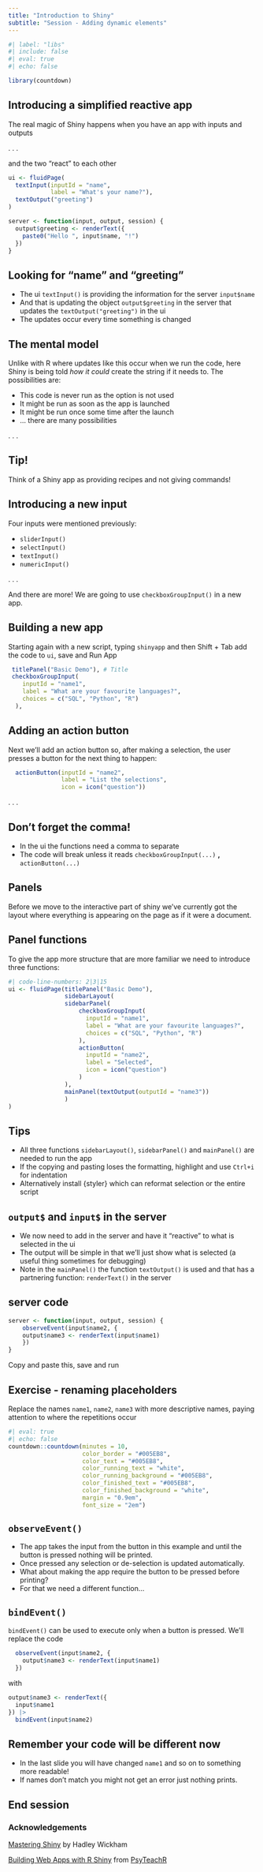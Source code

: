 ```yaml
---
title: "Introduction to Shiny"
subtitle: "Session - Adding dynamic elements"
---
```


```r
#| label: "libs"
#| include: false
#| eval: true
#| echo: false

library(countdown)
```

## Introducing a simplified reactive app

The real magic of Shiny happens when you have an app with inputs and outputs 

. . .

and the two "react" to each other

```r
ui <- fluidPage(
  textInput(inputId = "name", 
            label = "What's your name?"),
  textOutput("greeting")
)

server <- function(input, output, session) {
  output$greeting <- renderText({
    paste0("Hello ", input$name, "!")
  })
}
```

## Looking for "name" and "greeting"

::: {.incremental}
- The ui `textInput()` is providing the information for the server `input$name` 
- And that is updating the object `output$greeting` in the server that updates the `textOutput("greeting")` in the ui
- The updates occur every time something is changed
:::

## The mental model

Unlike with R where updates like this occur when we run the code, here Shiny is being told *how it could* create the string if it needs to. The possibilities are:

::: {.incremental}
- This code is never run as the option is not used
- It might be run as soon as the app is launched
- It might be run once some time after the launch
- ... there are many possibilities
:::

. . .

:::{.callout-tip collapse=false appearance='default' icon=true}
## Tip!
Think of a Shiny app as providing recipes and not giving commands!
:::


## Introducing a new input

Four inputs were mentioned previously:

* `sliderInput()`  
* `selectInput()`  
* `textInput()`  
* `numericInput()`

. . .

And there are more! We are going to use `checkboxGroupInput()` in a new app.

## Building a new app

Starting again with a new script, typing `shinyapp` and then Shift + Tab add the code to `ui`, save and Run App

```r
 titlePanel("Basic Demo"), # Title
 checkboxGroupInput(
    inputId = "name1",
    label = "What are your favourite languages?",
    choices = c("SQL", "Python", "R")
  ),
```

## Adding an action button

Next we'll add an action button so, after making a selection, the user presses a button for the next thing to happen:

```r
  actionButton(inputId = "name2",
               label = "List the selections",
               icon = icon("question"))
```

. . .

:::{.callout-warning collapse=false appearance='default' icon=true}
## Don't forget the comma!
- In the ui the functions need a comma to separate
- The code will break unless it reads `checkboxGroupInput(...)`  **,**  `actionButton(...)`
:::

## Panels

Before we move to the interactive part of shiny we've currently got the layout where everything is appearing on the page as if it were a document.

## Panel functions

To give the app more structure that are more familiar we need to introduce three functions:

```r
#| code-line-numbers: 2|3|15
ui <- fluidPage(titlePanel("Basic Demo"), 
                sidebarLayout(
                sidebarPanel(
                    checkboxGroupInput(
                      inputId = "name1",
                      label = "What are your favourite languages?",
                      choices = c("SQL", "Python", "R")
                    ),
                    actionButton(
                      inputId = "name2",
                      label = "Selected",
                      icon = icon("question")
                    )
                ),
                mainPanel(textOutput(outputId = "name3"))
                )
)
```

## Tips

::: {.incremental}
- All three functions `sidebarLayout()`, `sidebarPanel()` and `mainPanel()` are needed to run the app
- If the copying and pasting loses the formatting, highlight and use `Ctrl+i` for indentation
- Alternatively install {styler} which can reformat selection or the entire script
:::

## `output$` and `input$` in the server

::: {.incremental}
- We now need to add in the server and have it "reactive" to what is selected in the ui
- The output will be simple in that we'll just show what is selected (a useful thing sometimes for debugging)
- Note in the `mainPanel()` the function `textOutput()` is used and that has a partnering function: `renderText()` in the server
:::

## server code

```r
server <- function(input, output, session) {
    observeEvent(input$name2, {
    output$name3 <- renderText(input$name1)
    })
}
```

Copy and paste this, save and run

## Exercise - renaming placeholders

Replace the names `name1`, `name2`, `name3` with more descriptive names, paying attention to where the repetitions occur

```r
#| eval: true
#| echo: false
countdown::countdown(minutes = 10,
                     color_border = "#005EB8",
                     color_text = "#005EB8",
                     color_running_text = "white",
                     color_running_background = "#005EB8",
                     color_finished_text = "#005EB8",
                     color_finished_background = "white",
                     margin = "0.9em",
                     font_size = "2em")
```

## `observeEvent()`

::: {.incremental}
- The app takes the input from the button in this example and until the button is pressed nothing will be printed.
- Once pressed any selection or de-selection is updated automatically.
- What about making the app require the button to be pressed before printing?
- For that we need a different function...
:::

## `bindEvent()`

`bindEvent()` can be used to execute only when a button is pressed. We'll replace the code 

```r
  observeEvent(input$name2, {
    output$name3 <- renderText(input$name1)
  })
```

with 

```r
output$name3 <- renderText({
  input$name1
}) |>
  bindEvent(input$name2)

```

:::{.callout-warning collapse=false appearance='default' icon=true}
## Remember your code will be different now
- In the last slide you will have changed `name1` and so on to something more readable!
- If names don't match you might not get an error just nothing prints.
:::


## End session

### Acknowledgements

[Mastering Shiny](https://mastering-shiny.org/basic-app.html) by Hadley Wickham

[Building Web Apps with R Shiny](https://debruine.github.io/shinyintro/first-app.html) from [PsyTeachR](https://psyteachr.github.io/)